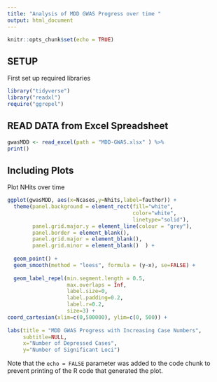 ```yaml
---
title: "Analysis of MDD GWAS Progress over time "
output: html_document
---
```


```r
knitr::opts_chunk$set(echo = TRUE)
```

## SETUP
First set up required libraries
```r
library("tidyverse")
library("readxl")
require("ggrepel")
```

## READ DATA from Excel Spreadsheet
```r
gwasMDD <- read_excel(path = "MDD-GWAS.xlsx" ) %>%
print()
```

## Including Plots
Plot NHits over time
```r
ggplot(gwasMDD, aes(x=Ncases,y=Nhits,label=fauthor)) +
  theme(panel.background = element_rect(fill="white", 
                                        color="white", 
                                        linetype="solid"), 
        panel.grid.major.y = element_line(colour = "grey"), 
        panel.border = element_blank(),
        panel.grid.major = element_blank(),
        panel.grid.minor = element_blank()  ) +
  
  geom_point() +
  geom_smooth(method = "loess", formula = (y~x), se=FALSE) +
  
  geom_label_repel(min.segment.length = 0.5,
                   max.overlaps = Inf,
                   label.size=0,
                   label.padding=0.2,
                   label.r=0.2,
                   size=3) +
coord_cartesian(xlim=c(0,500000), ylim=c(0, 500)) +
  
labs(title = "MDD GWAS Progress with Increasing Case Numbers",
     subtitle=NULL,
     x="Number of Depressed Cases",
     y="Number of Significant Loci")
```

Note that the `echo = FALSE` parameter was added to the code chunk to prevent printing of the R code that generated the plot.
